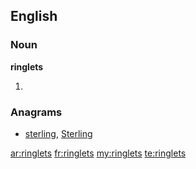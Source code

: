 ==English==

===Noun===
'''ringlets'''

# {{plural of|[[ringlet]]}}

===Anagrams===
* [[sterling#English|sterling]], [[Sterling#English|Sterling]]

[[ar:ringlets]]
[[fr:ringlets]]
[[my:ringlets]]
[[te:ringlets]]